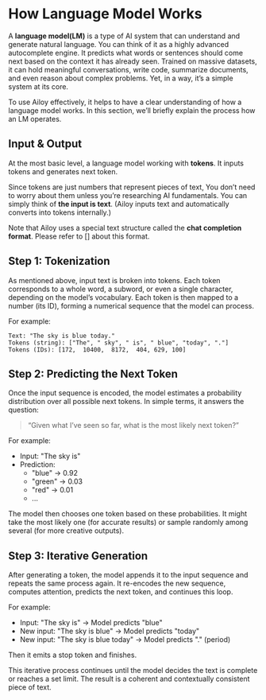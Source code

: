 # How Language Model Works

A **language model(LM)** is a type of AI system that can understand and generate natural language.
You can think of it as a highly advanced autocomplete engine.
It predicts what words or sentences should come next based on the context it has already seen.
Trained on massive datasets, it can hold meaningful conversations, write code, summarize documents, and even reason about complex problems.
Yet, in a way, it’s a simple system at its core.

To use Ailoy effectively, it helps to have a clear understanding of how a language model works.
In this section, we’ll briefly explain the process how an LM operates.

## Input & Output

At the most basic level, a language model working with **tokens**.
It inputs tokens and generates next token.

Since tokens are just numbers that represent pieces of text, You don’t need to worry about them unless you’re researching AI fundamentals.
You can simply think of **the input is text**.
(Ailoy inputs text and automatically converts into tokens internally.)

Note that Ailoy uses a special text structure called the **chat completion format**.
Please refer to [] about this format.

## Step 1: Tokenization

As mentioned above, input text is broken into tokens.
Each token corresponds to a whole word, a subword, or even a single character, depending on the model’s vocabulary.
Each token is then mapped to a number (its ID), forming a numerical sequence that the model can process.

For example:

```
Text: "The sky is blue today."
Tokens (string): ["The", " sky", " is", " blue", "today", "."]
Tokens (IDs): [172,  10400,  8172,  404, 629, 100]
```

## Step 2: Predicting the Next Token

Once the input sequence is encoded, the model estimates a probability distribution over all possible next tokens.
In simple terms, it answers the question:

> “Given what I’ve seen so far, what is the most likely next token?”

For example:

- Input: "The sky is"
- Prediction:
  - "blue" → 0.92  
  - "green" → 0.03  
  - "red" → 0.01
  - ...

The model then chooses one token based on these probabilities.
It might take the most likely one (for accurate results) or sample randomly among several (for more creative outputs).

## Step 3: Iterative Generation

After generating a token, the model appends it to the input sequence and repeats the same process again.
It re-encodes the new sequence, computes attention, predicts the next token, and continues this loop.

For example:

- Input: "The sky is" → Model predicts "blue"
- New input: "The sky is blue" → Model predicts "today"
- New input: "The sky is blue today" → Model predicts "." (period)

Then it emits a stop token and finishes.

This iterative process continues until the model decides the text is complete or reaches a set limit.
The result is a coherent and contextually consistent piece of text.
